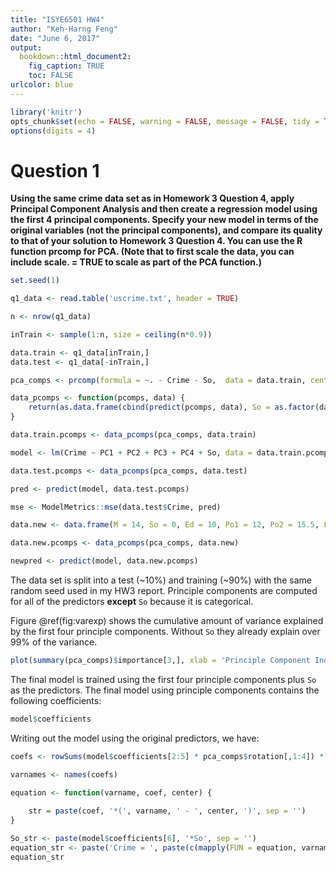 ```yaml
---
title: "ISYE6501 HW4"
author: "Keh-Harng Feng"
date: "June 6, 2017"
output: 
  bookdown::html_document2:
    fig_caption: TRUE
    toc: FALSE
urlcolor: blue
---
```

```r
library('knitr')
opts_chunk$set(echo = FALSE, warning = FALSE, message = FALSE, tidy = TRUE, cache = TRUE)
options(digits = 4)
```

# Question 1
**Using the same crime data set as in Homework 3 Question 4, apply Principal Component Analysis and then create a regression model using the first 4 principal components. Specify your new model in terms of the original variables (not the principal components), and compare its quality to that of your solution to Homework 3 Question 4. You can use the R function prcomp for PCA. (Note that to first scale the data, you can include scale. = TRUE to scale as part of the PCA function.)**

```r
set.seed(1)

q1_data <- read.table('uscrime.txt', header = TRUE)

n <- nrow(q1_data)

inTrain <- sample(1:n, size = ceiling(n*0.9))

data.train <- q1_data[inTrain,]
data.test <- q1_data[-inTrain,]

pca_comps <- prcomp(formula = ~. - Crime - So,  data = data.train, center = TRUE, scale = TRUE)

data_pcomps <- function(pcomps, data) {
    return(as.data.frame(cbind(predict(pcomps, data), So = as.factor(data$So), Crime = data$Crime)))
}

data.train.pcomps <- data_pcomps(pca_comps, data.train)

model <- lm(Crime ~ PC1 + PC2 + PC3 + PC4 + So, data = data.train.pcomps)

data.test.pcomps <- data_pcomps(pca_comps, data.test)

pred <- predict(model, data.test.pcomps)

mse <- ModelMetrics::mse(data.test$Crime, pred)

data.new <- data.frame(M = 14, So = 0, Ed = 10, Po1 = 12, Po2 = 15.5, LF = 0.64, M.F = 94, Pop = 150, NW = 1.1, U1 = 0.12, U2 = 3.6, Wealth = 3200, Ineq = 20.1, Prob = 0.04, Time = 39.0)

data.new.pcomps <- data_pcomps(pca_comps, data.new)

newpred <- predict(model, data.new.pcomps)
```

The data set is split into a test (~10%) and training (~90%) with the same random seed used in my HW3 report. Principle components are computed for all of the predictors **except** `So` because it is categorical.

Figure \@ref(fig:varexp) shows the cumulative amount of variance explained by the first four principle components. Without `So` they already explain over 99% of the variance.

```r
plot(summary(pca_comps)$importance[3,], xlab = 'Principle Component Index', ylab = 'Cumulative Porportion of Variance Explained')
```

The final model is trained using the first four principle components plus `So` as the predictors. The final model using principle components contains the following coefficients:

```r
model$coefficients
```

Writing out the model using the original predictors, we have:

```r
coefs <- rowSums(model$coefficients[2:5] * pca_comps$rotation[,1:4]) * pca_comps$scale

varnames <- names(coefs)

equation <- function(varname, coef, center) {
    
    str = paste(coef, '*(', varname, ' - ', center, ')', sep = '') 
}

So_str <- paste(model$coefficients[6], '*So', sep = '')
equation_str <- paste('Crime = ', paste(c(mapply(FUN = equation, varnames, coefs, pca_comps$center), So_str), collapse = ' + '), sep = '')
equation_str

```